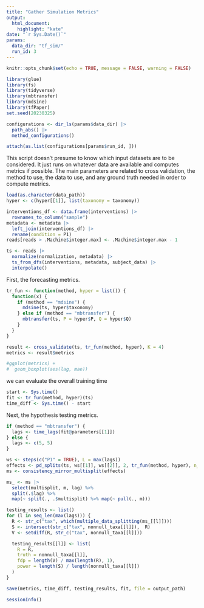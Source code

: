 ```yaml
---
title: "Gather Simulation Metrics"
output: 
  html_document:
    highlight: "kate"
date: "`r Sys.Date()`"
params:
  data_dir: "tf_sim/"
  run_id: 3
---
```


```r
knitr::opts_chunk$set(echo = TRUE, message = FALSE, warning = FALSE)
```

```r
library(glue)
library(fs)
library(tidyverse)
library(mbtransfer)
library(mdsine)
library(tfPaper)
set.seed(20230325)
```

```r
configurations <- dir_ls(params$data_dir) |>
  path_abs() |>
  method_configurations()

attach(as.list(configurations[params$run_id, ]))
```

This script doesn't presume to know which input datasets are to be considered.
It just runs on whatever data are available and computes metrics if possible.
The main parameters are related to cross validation, the method to use, the data
to use, and any ground truth needed in order to compute metrics.

```r
load(as.character(data_path))
hyper <- c(hyper[[1]], list(taxonomy = taxonomy))

interventions_df <- data.frame(interventions) |>
  rownames_to_column("sample")
metadata <- metadata |>
  left_join(interventions_df) |>
  rename(condition = P1)
reads[reads > .Machine$integer.max] <- .Machine$integer.max - 1

ts <- reads |>
  normalize(normalization, metadata) |>
  ts_from_dfs(interventions, metadata, subject_data) |>
  interpolate()
```

First, the forecasting metrics.

```r
tr_fun <- function(method, hyper = list()) {
  function(x) {
    if (method == "mdsine") {
      mdsine(ts, hyper$taxonomy)
    } else if (method == "mbtransfer") {
      mbtransfer(ts, P = hyper$P, Q = hyper$Q)
    }
  }
}

result <- cross_validate(ts, tr_fun(method, hyper), K = 4)
metrics <- result$metrics
```

```r
#ggplot(metrics) +
#  geom_boxplot(aes(lag, mae))
```

we can evaluate the overall training time

```r
start <- Sys.time()
fit <- tr_fun(method, hyper)(ts)
time_diff <- Sys.time() - start
```

Next, the hypothesis testing metrics.

```r
if (method == "mbtransfer") {
  lags <- time_lags(fit@parameters[[1]])
} else {
  lags <- c(5, 5)
}

ws <- steps(c("P1" = TRUE), L = max(lags))
effects <- pd_splits(ts, ws[[1]], ws[[2]], 2, tr_fun(method, hyper), n_sample = 10)
ms <- consistency_mirror_multisplit(effects)
```

```r
ms_ <- ms |>
  select(multisplit, m, lag) %>%
  split(.$lag) %>%
  map(~ split(., .$multisplit) %>% map(~ pull(., m)))

testing_results <- list()
for (l in seq_len(max(lags))) {
  R <- str_c("tax", which(multiple_data_splitting(ms_[[l]])))
  S <- intersect(str_c("tax", nonnull_taxa[[l]]),  R)
  V <- setdiff(R, str_c("tax", nonnull_taxa[[l]]))

  testing_results[[l]] <- list(
    R = R,
    truth = nonnull_taxa[[l]],
    fdp = length(V) / max(length(R), 1),
    power = length(S) / length(nonnull_taxa[[l]])
  )
}
```

```r
save(metrics, time_diff, testing_results, fit, file = output_path)
```

```r
sessionInfo()
```

